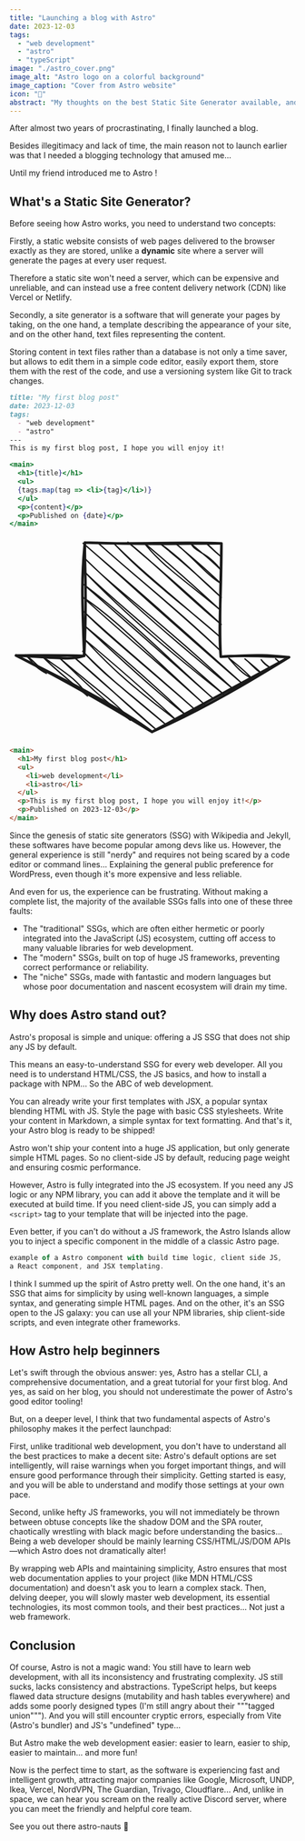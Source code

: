 ```yaml
---
title: "Launching a blog with Astro"
date: 2023-12-03
tags: 
  - "web development"
  - "astro"
  - "typeScript"
image: "./astro_cover.png"
image_alt: "Astro logo on a colorful background"
image_caption: "Cover from Astro website"
icon: "🚀"
abstract: "My thoughts on the best Static Site Generator available, and why you should use it, especially if you are new to web development."
---
```



After almost two years of procrastinating, I finally launched a blog.

Besides illegitimacy and lack of time, the main reason not to launch earlier was that I needed a blogging technology that amused me...

Until my friend <GithubInline user="3019731" /> introduced me to <LinkInline to="https://astro.build/">Astro</LinkInline> !

## What's a Static Site Generator?

Before seeing how Astro works, you need to understand two concepts:

Firstly, a <LinkInline to="https://en.wikipedia.org/wiki/Static_web_page">static website</LinkInline> consists of web pages delivered to the browser exactly as they are stored, unlike a **dynamic** site where a server will generate the pages at every user request.

Therefore a static site won't need a server, which can be expensive and unreliable, and can instead use a free <LinkInline to="https://en.wikipedia.org/wiki/Content_delivery_network">content delivery network (CDN)</LinkInline> like <LinkInline to="https://vercel.com/">Vercel</LinkInline> or <LinkInline to="https://www.netlify.com/">Netlify</LinkInline>.

<FigImage
  src={ImageAstroCDN}
  alt="A world map with a central server, linked to multiple CDN servers, linked to multiple users."
  caption="Once your static site is shipped (in blue), every page will be cached on multiple CDN servers around the world (in pink). When a user requests a page (in green), it will be delivered from the closest CDN server, ensuring good performance and cost efficiency."
/>

Secondly, a <LinkInline to="https://en.wikipedia.org/wiki/Static_site_generator">site generator</LinkInline> is a software that will generate your pages by taking, on the one hand, a template describing the appearance of your site, and on the other hand, text files representing the content.

Storing content in text files rather than a database is not only a time saver, but allows to edit them in a simple code editor, easily export them, store them with the rest of the code, and use a versioning system like <LinkInline to="https://git-scm.com/">Git</LinkInline> to track changes.

```md title="a basic text file in Markdown"
title: "My first blog post"
date: 2023-12-03
tags: 
  - "web development"
  - "astro"
---
This is my first blog post, I hope you will enjoy it!
```
  
```jsx title="a basic template in JSX"
<main>
  <h1>{title}</h1>
  <ul>
  {tags.map(tag => <li>{tag}</li>)}
  </ul>
  <p>{content}</p>
  <p>Published on {date}</p>
</main>
```

<div class="mx-auto w-32 text-body-dark dark:text-body-light">
<svg version="1.1" xmlns="http://www.w3.org/2000/svg" viewBox="7.48 7.48 112.72 79.57"><g stroke-linecap="round"><g transform="translate(26.69533613822682 20.431547659635356) rotate(90.3514860148652 37.18496352086299 26.91784502902067)" fill-rule="evenodd"><path d="M0 0 C0 0, 0 0, 0 0 M0 0 C0 0, 0 0, 0 0 M-0.26 6.4 C0.51 4.93, 2.31 3.72, 4.99 0.36 M-0.26 6.4 C1.21 4.58, 3.46 2.44, 4.99 0.36 M0.13 12.04 C3.92 10, 3.24 5.62, 10.63 -0.03 M0.13 12.04 C3.3 8.57, 5.05 5.57, 10.63 -0.03 M-0.13 18.44 C4.54 12.18, 12.62 5.61, 15.62 0.33 M-0.13 18.44 C5.13 12.08, 9.37 6.92, 15.62 0.33 M0.27 24.08 C4.2 19.34, 8.76 13.18, 21.26 -0.07 M0.27 24.08 C5.73 16.2, 13.14 9.19, 21.26 -0.07 M0 30.48 C8.92 23.44, 14.94 13.91, 26.25 0.29 M0 30.48 C10.14 18.16, 19.9 7.3, 26.25 0.29 M45.27 -21.6 C45.43 -21.88, 45.85 -22.33, 46.59 -23.1 M45.27 -21.6 C45.79 -22.26, 46.39 -22.77, 46.59 -23.1 M-0.26 36.88 C8.06 26.13, 19 15.73, 31.89 -0.1 M-0.26 36.88 C6.99 28.27, 15.25 18.11, 31.89 -0.1 M45.67 -15.95 C46.94 -16.77, 48.23 -18.42, 48.95 -19.73 M45.67 -15.95 C46.31 -16.47, 47.24 -17.28, 48.95 -19.73 M0.14 42.52 C14.55 28.8, 24.49 14.41, 36.88 0.26 M0.14 42.52 C8.53 34.2, 16.21 24.86, 36.88 0.26 M45.41 -9.55 C47.13 -11.96, 48.45 -12.24, 51.31 -16.35 M45.41 -9.55 C47.93 -12.66, 49.86 -15, 51.31 -16.35 M-0.12 48.92 C12.84 34.4, 23.37 20.56, 42.52 -0.14 M-0.12 48.92 C13.73 33.45, 26.05 17.05, 42.52 -0.14 M45.14 -3.16 C48.58 -6.16, 51.19 -8.45, 53.02 -12.21 M45.14 -3.16 C47.32 -5.97, 49.8 -9.18, 53.02 -12.21 M0.27 54.56 C15.34 36.92, 27.83 21.92, 55.38 -8.83 M0.27 54.56 C13.08 39.28, 25.94 25.95, 55.38 -8.83 M5.91 54.17 C18.78 41.42, 27.98 26.9, 57.09 -4.7 M5.91 54.17 C26.83 32.47, 45.75 9.16, 57.09 -4.7 M10.9 54.53 C29.58 36.39, 45.37 16.76, 59.45 -1.32 M10.9 54.53 C21.31 43.82, 31.09 31.41, 59.45 -1.32 M16.54 54.13 C31.47 34.14, 48.82 17.12, 61.16 2.81 M16.54 54.13 C28.01 41.02, 38.82 28.54, 61.16 2.81 M21.53 54.49 C29.58 42.1, 39.08 33.29, 63.52 6.19 M21.53 54.49 C36.31 38.01, 50.25 20.98, 63.52 6.19 M27.17 54.1 C37.25 43.22, 50.91 26.54, 65.23 10.32 M27.17 54.1 C36.81 44.4, 45.45 33.15, 65.23 10.32 M32.16 54.46 C43.45 40.51, 55.53 26.67, 67.59 13.7 M32.16 54.46 C44.32 40.89, 55.62 28.87, 67.59 13.7 M37.8 54.06 C44.87 47.05, 52.12 41.04, 69.3 17.84 M37.8 54.06 C47.55 42.31, 58.84 28.96, 69.3 17.84 M42.79 54.42 C51.24 46.87, 56.51 39.22, 71.66 21.22 M42.79 54.42 C51.47 46.04, 58.78 37.03, 71.66 21.22 M44.5 58.56 C54.42 47.42, 61.42 38.95, 73.36 25.35 M44.5 58.56 C55.64 45.17, 67.3 33.16, 73.36 25.35 M44.89 64.2 C53.38 54.94, 63.49 39.89, 69.82 35.52 M44.89 64.2 C51.85 56.63, 59.19 49.65, 69.82 35.52 M44.63 70.6 C50.58 62.74, 53.54 56.41, 60.38 52.48 M44.63 70.6 C50.67 64.7, 54.46 59.2, 60.38 52.48 M44.37 77 C46.78 74.3, 48.85 73.99, 51.59 68.69 M44.37 77 C46.19 74.25, 48.47 72.54, 51.59 68.69" stroke="currentColor" stroke-width="0.5" fill="none"></path><path d="M0 0 C-0.06 10.77, 0.9 23.59, 0 53.84 M0 0 C-0.59 17.7, 0.8 37.74, 0 53.84 M0 53.84 C12.32 55.08, 21.54 54.92, 44.62 53.84 M0 53.84 C9.45 53.97, 20.15 52.75, 44.62 53.84 M44.62 53.84 C46.44 58.94, 45.34 65.01, 44.62 80.75 M44.62 53.84 C44.24 64.36, 44.55 73.24, 44.62 80.75 M44.62 80.75 C54.28 60.83, 65.18 39, 74.37 26.92 M44.62 80.75 C53.47 62.9, 62.37 46.94, 74.37 26.92 M74.37 26.92 C64.77 5.56, 53.13 -13.24, 44.62 -26.92 M74.37 26.92 C66.82 13.19, 58.4 -1.88, 44.62 -26.92 M44.62 -26.92 C43.96 -19.46, 43.54 -14.98, 44.62 0 M44.62 -26.92 C44.37 -17.43, 43.81 -8.21, 44.62 0 M44.62 0 C32.6 0.78, 18.27 0.19, 0 0 M44.62 0 C33.88 1.07, 20.82 -0.08, 0 0 M0 0 C0 0, 0 0, 0 0 M0 0 C0 0, 0 0, 0 0" stroke="currentColor" stroke-width="1" fill="none"></path></g></g><mask></mask></svg>
</div>

```html title="the generated page in HTML"
<main>
  <h1>My first blog post</h1>
  <ul>
    <li>web development</li>
    <li>astro</li>
  </ul>
  <p>This is my first blog post, I hope you will enjoy it!</p>
  <p>Published on 2023-12-03</p>
</main>
```

Since the genesis of static site generators (SSG) with <LinkInline to="https://en.wikipedia.org/">Wikipedia</LinkInline> and <LinkInline to="https://jekyllrb.com/">Jekyll</LinkInline>, these softwares have become popular among devs like us. However, the general experience is still "nerdy" and requires not being scared by a code editor or command lines... Explaining the general public preference for <LinkInline to="https://wordpress.com/">WordPress</LinkInline>, even though it's more expensive and less reliable.

And even for us, the experience can be frustrating. Without making a complete list, the majority of the available SSGs falls into one of these three faults:

- The "traditional" SSGs, which are often either hermetic or poorly integrated into the JavaScript (JS) ecosystem, cutting off access to many valuable libraries for web development.
- The "modern" SSGs, built on top of huge JS frameworks, preventing correct performance or reliability.
- The "niche" SSGs, made with fantastic and modern languages but whose poor documentation and nascent ecosystem will drain my time.

## Why does Astro stand out?

Astro's proposal is simple and unique: offering a JS SSG that does not ship any JS by default.

This means an easy-to-understand SSG for every web developer. All you need is to understand HTML/CSS, the JS basics, and how to install a package with NPM... So the ABC of web development.

<FigImage
  src={Image1}
  alt="Cover"
  caption="In a few seconds, launch your project into orbit with the CLI wizard. 🧙"   
/> 

You can already write your first templates with JSX, a popular syntax blending HTML with JS. Style the page with basic CSS stylesheets. Write your content in Markdown, a simple syntax for text formatting. And that's it, your Astro blog is ready to be shipped!

Astro won't ship your content into a huge JS application, but only generate simple HTML pages. So no client-side JS by default, reducing page weight and ensuring cosmic performance.

<FigImage
  src={Image0}
  alt="Astro lightouse average score 98, Gatsby 68, Next.JS 63, Wordpress 58"
  caption="Based on Lighthouse real-world performance data."
  source="https://astro.build/blog/2023-web-framework-performance-report/"
/>

However, Astro is fully integrated into the JS ecosystem. If you need any JS logic or any NPM library, you can add it above the template and it will be executed at build time. If you need client-side JS, you can simply add a `<script>` tag to your template that will be injected into the page.

Even better, if you can't do without a JS framework, the <LinkInline to="https://docs.astro.build/concepts/islands/">Astro Islands</LinkInline> allow you to inject a specific component in the middle of a classic Astro page. 

```js
example of a Astro component with build time logic, client side JS,
a React component, and JSX templating.
```

I think I summed up the spirit of Astro pretty well. On the one hand, it's an SSG that aims for simplicity by using well-known languages, a simple syntax, and generating simple HTML pages. And on the other, it's an SSG open to the JS galaxy: you can use all your NPM libraries, ship client-side scripts, and even integrate other frameworks.

## How Astro help beginners

Let's swift through the obvious answer: yes, Astro has a stellar CLI, a comprehensive documentation, and a great <LinkInline to="https://docs.astro.build/en/tutorial/0-introduction/">tutorial for your first blog</LinkInline>. And yes, as <GithubInline user="3019731" /> said on her blog, you should not underestimate the power of Astro's <LinkInline to="https://erika.florist/articles/dontunderestimateeditorintegration">good editor tooling!</LinkInline>

But, on a deeper level, I think that two fundamental aspects of Astro's philosophy makes it the perfect launchpad:

First, unlike traditional web development, you don't have to understand all the best practices to make a decent site: Astro's default options are set intelligently, will raise warnings when you forget important things, and will ensure good performance through their simplicity. Getting started is easy, and you will be able to understand and modify those settings at your own pace.

<FigImage
  src={ImageAstroImages}
  alt="Astro Lighthouse average score is 98, Gatsby 68, Next.JS 63, Wordpress 58"
  caption="An example with Images where Astro optimizes your image by default, using a modern format, including the loading and decoding attributes, and pushing you to fill the alt attribute (for accessibility) and dimensions (to avoid Cumulative Layout Shift)."
  source="https://docs.astro.build/en/guides/images/"
/>

Second, unlike hefty JS frameworks, you will not immediately be thrown between obtuse concepts like the shadow DOM and the SPA router, chaotically wrestling with black magic before understanding the basics... Being a web developer should be mainly learning CSS/HTML/JS/DOM APIs—which Astro does not dramatically alter! 

By wrapping web APIs and maintaining simplicity, Astro ensures that most web documentation applies to your project (like MDN HTML/CSS documentation) and doesn't ask you to learn a complex stack. Then, delving deeper, you will slowly master web development, its essential technologies, its most common tools, and their best practices... Not just a web framework.

## Conclusion

Of course, Astro is not a magic wand: You still have to learn web development, with all its inconsistency and frustrating complexity. JS still sucks, lacks consistency and abstractions. TypeScript helps, but keeps flawed data structure designs (mutability and hash tables everywhere) and adds some poorly designed types (I'm still angry about their """tagged union"""). And you will still encounter cryptic errors, especially from Vite (Astro's bundler) and JS's "undefined" type...

<FigImage
  src={ImageAstroCMS}
  alt="An unnumerable list of CMS logos..."
  caption="Somehow, the ecosystem is still lacking. Like for CMS, where you have to choose between a hundred of options, but none are really usable or decently priced..."
/>

But Astro make the web development easier: easier to learn, easier to ship, easier to maintain... and more fun!

Now is the perfect time to start, as the software is experiencing fast and intelligent growth, attracting major companies like Google, Microsoft, UNDP, Ikea, Vercel, NordVPN, The Guardian, Trivago, Cloudflare... And, unlike in space, we can hear you scream on the really active <LinkInline to="https://astro.build/chat">Discord server</LinkInline>, where you can meet the friendly and helpful core team.

See you out there astro-nauts 🚀
